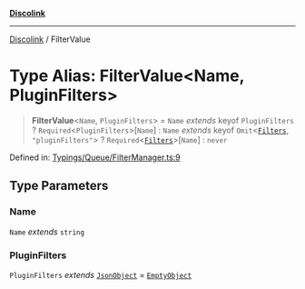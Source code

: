 [**Discolink**](../README.md)

***

[Discolink](../globals.md) / FilterValue

# Type Alias: FilterValue\<Name, PluginFilters\>

> **FilterValue**\<`Name`, `PluginFilters`\> = `Name` *extends* keyof `PluginFilters` ? `Required`\<`PluginFilters`\>\[`Name`\] : `Name` *extends* keyof `Omit`\<[`Filters`](../interfaces/Filters.md), `"pluginFilters"`\> ? `Required`\<[`Filters`](../interfaces/Filters.md)\>\[`Name`\] : `never`

Defined in: [Typings/Queue/FilterManager.ts:9](https://github.com/Archayu/discolink/blob/ddfd70ea55cc6996bf3567765f64fb3824cd3f79/src/Typings/Queue/FilterManager.ts#L9)

## Type Parameters

### Name

`Name` *extends* `string`

### PluginFilters

`PluginFilters` *extends* [`JsonObject`](JsonObject.md) = [`EmptyObject`](EmptyObject.md)
